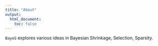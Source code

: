 ```yaml
---
title: "About"
output:
  html_document:
    toc: false
---
```


`BayeS` explores various ideas in Bayesian Shrinkage, Selection, Sparsity.
